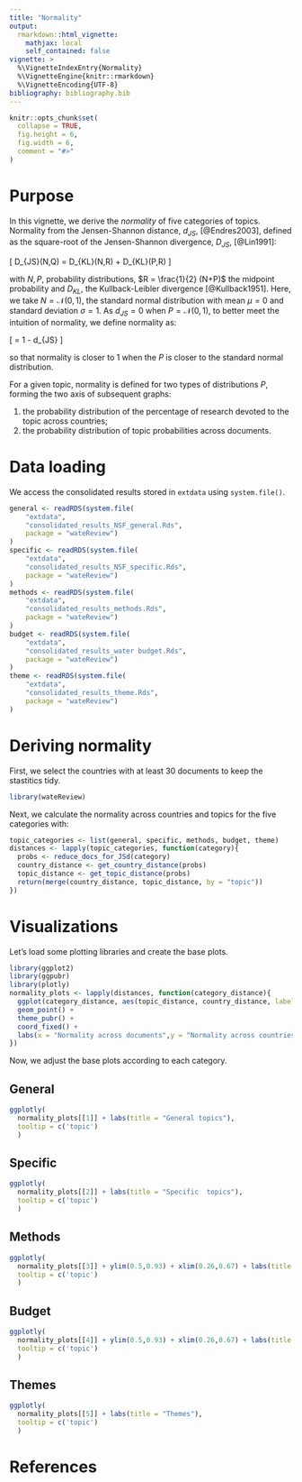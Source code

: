 ```yaml
---
title: "Normality"
output: 
  rmarkdown::html_vignette:
    mathjax: local
    self_contained: false
vignette: >
  %\VignetteIndexEntry{Normality}
  %\VignetteEngine{knitr::rmarkdown}
  %\VignetteEncoding{UTF-8}
bibliography: bibliography.bib
---
```


```r
knitr::opts_chunk$set(
  collapse = TRUE,
  fig.height = 6,
  fig.width = 6, 
  comment = "#>"
)
```

# Purpose

In this vignette, we derive the _normality_ of five categories of topics.
Normality from the Jensen-Shannon distance, $d_{JS}$, [@Endres2003], defined as the square-root of the Jensen-Shannon divergence, $D_{JS}$, [@Lin1991]:

\[ D_{JS}(N,Q) = \frac{1}{2} \lbrack D_{KL}(N,R) + D_{KL}(P,R) \rbrack \] 

with $N,P$, probability distributions, $R = \frac{1}{2} (N+P)$ the midpoint probability and $D_{KL}$, the Kullback-Leibler divergence [@Kullback1951].
Here, we take $N = \mathcal{N}(0,1)$, the standard normal distribution with mean $\mu = 0$ and standard deviation $\sigma = 1$.
As $d_{JS} = 0$ when $P = \mathcal{N}(0,1)$, to better meet the intuition of normality, we define normality as:

\[ \textrm{Normality} = 1 - d_{JS} \]

so that normality is closer to 1 when the $P$ is closer to the standard normal distribution.

For a given topic, normality is defined for two types of distributions $P$, forming the two axis of subsequent graphs:

1. the probability distribution of the percentage of research devoted to the topic across countries;
1. the probability distribution of topic probabilities across documents.

# Data loading

We access the consolidated results stored in `extdata` using `system.file()`.

```r
general <- readRDS(system.file(
    "extdata",
    "consolidated_results_NSF_general.Rds",
    package = "wateReview")
)
specific <- readRDS(system.file(
    "extdata",
    "consolidated_results_NSF_specific.Rds",
    package = "wateReview")
)
methods <- readRDS(system.file(
    "extdata",
    "consolidated_results_methods.Rds",
    package = "wateReview")
)
budget <- readRDS(system.file(
    "extdata",
    "consolidated_results_water budget.Rds",
    package = "wateReview")
)
theme <- readRDS(system.file(
    "extdata",
    "consolidated_results_theme.Rds",
    package = "wateReview")
)
```

# Deriving normality

First, we select the countries with at least 30 documents to keep the stastitics tidy.

```r
library(wateReview)
```

Next, we calculate the normality across countries and topics for the five categories with:

```r
topic_categories <- list(general, specific, methods, budget, theme)
distances <- lapply(topic_categories, function(category){
  probs <- reduce_docs_for_JSd(category)
  country_distance <- get_country_distance(probs)
  topic_distance <- get_topic_distance(probs)
  return(merge(country_distance, topic_distance, by = "topic"))
})
```

# Visualizations

Let's load some plotting libraries and create the base plots.

```r
library(ggplot2)
library(ggpubr)
library(plotly)
normality_plots <- lapply(distances, function(category_distance){
  ggplot(category_distance, aes(topic_distance, country_distance, label = topic)) +
  geom_point() +
  theme_pubr() +
  coord_fixed() +
  labs(x = "Normality across documents",y = "Normality across countries")
})
```

Now, we adjust the base plots according to each category.

## General

```r
ggplotly(
  normality_plots[[1]] + labs(title = "General topics"),
  tooltip = c('topic')
  )
```

## Specific

```r
ggplotly(
  normality_plots[[2]] + labs(title = "Specific  topics"),
  tooltip = c('topic')
  )
```

## Methods

```r
ggplotly(
  normality_plots[[3]] + ylim(0.5,0.93) + xlim(0.26,0.67) + labs(title = "Research methods"),
  tooltip = c('topic')
  )
```

## Budget


```r
ggplotly(
  normality_plots[[4]] + ylim(0.5,0.93) + xlim(0.26,0.67) + labs(title = "Components of water budget"),
  tooltip = c('topic')
  )
```

## Themes

```r
ggplotly(
  normality_plots[[5]] + labs(title = "Themes"),
  tooltip = c('topic')
  )
```

# References